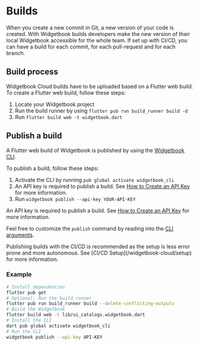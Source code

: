 # Builds

When you create a new commit in Git, a new version of your code is created.
With Widgetbook builds developers make the new version of their local Widgetbook accessible for the whole team.
If set up with CI/CD, you can have a build for each commit, for each pull-request and for each branch.

## Build process

Widgetbook Cloud builds have to be uploaded based on a Flutter web build.
To create a Flutter web build, follow these steps:

1. Locate your Widgetbook project
1. Run the build runner by using `flutter pub run build_runner build -d`
1. Run `flutter build web -t widgetbook.dart`

## Publish a build

A Flutter web build of Widgetbook is published by using the [Widgetbook CLI](/widgetbook-cli/overview).

To publish a build, follow these steps:

1. Activate the CLI by running `pub global activate widgetbook_cli`
1. An API key is required to publish a build. See [How to Create an API Key](/widgetbook-cloud/setup#How-to-Create-an-API-Key) for more information.
1. Run `widgetbook publish --api-key YOUR-API-KEY`

An API key is required to publish a build. See [How to Create an API Key](/widgetbook-cloud/setup#How-to-Create-an-API-Key) for more information.

Feel free to customize the `publish` command by reading into the [CLI arguments](/widgetbook-cli/overview#arguments).

<Info>
  Publishing builds with the CI/CD is recommended as the setup is less error
  prone and more autonomous. See [CI/CD Setup](/widgetbook-cloud/setup) for more
  information.
</Info>

### Example

```bash
# Install dependencies
flutter pub get
# Optional: Run the build runner
flutter pub run build_runner build --delete-conflicting-outputs
# Build the Widgetbook
flutter build web -t lib/ui_catalogs.widgetbook.dart
# Install the CLI
dart pub global activate widgetbook_cli
# Run the CLI
widgetbook publish --api-key API-KEY
```
